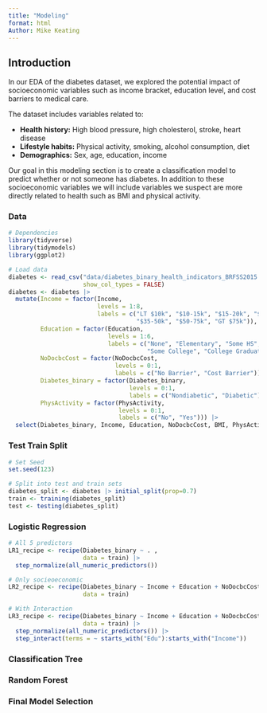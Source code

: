```yaml
---
title: "Modeling"
format: html
Author: Mike Keating
---
```


## Introduction

In our EDA of the diabetes dataset, we explored the potential impact of socioeconomic variables such as income bracket, education level, and cost barriers to medical care.

The dataset includes variables related to:

-   **Health history:** High blood pressure, high cholesterol, stroke, heart disease
-   **Lifestyle habits:** Physical activity, smoking, alcohol consumption, diet
-   **Demographics:** Sex, age, education, income

Our goal in this modeling section is to create a classification model to predict whether or not someone has diabetes. In addition to these socioeconomic variables we will include variables we suspect are more directly related to health such as BMI and physical activity.

### Data

```r
# Dependencies
library(tidyverse)
library(tidymodels)
library(ggplot2)

# Load data
diabetes <- read_csv("data/diabetes_binary_health_indicators_BRFSS2015.csv", 
                     show_col_types = FALSE)
diabetes <- diabetes |> 
  mutate(Income = factor(Income, 
                         levels = 1:8, 
                         labels = c("LT $10k", "$10-15k", "$15-20k", "$20-25k", "$25-35k",
                                    "$35-50k", "$50-75k", "GT $75k")),
         Education = factor(Education,
                            levels = 1:6,
                            labels = c("None", "Elementary", "Some HS", "HS Graduate", 
                                       "Some College", "College Graduate")),
         NoDocbcCost = factor(NoDocbcCost,
                              levels = 0:1,
                              labels = c("No Barrier", "Cost Barrier")),
         Diabetes_binary = factor(Diabetes_binary,
                                  levels = 0:1,
                                  labels = c("Nondiabetic", "Diabetic")),
         PhysActivity = factor(PhysActivity,
                               levels = 0:1,
                               labels = c("No", "Yes"))) |>
  select(Diabetes_binary, Income, Education, NoDocbcCost, BMI, PhysActivity)

```

### Test Train Split

```r
# Set Seed
set.seed(123)

# Split into test and train sets
diabetes_split <- diabetes |> initial_split(prop=0.7)
train <- training(diabetes_split)
test <- testing(diabetes_split)
```

### Logistic Regression

```r
# All 5 predictors
LR1_recipe <- recipe(Diabetes_binary ~ . ,
                     data = train) |> 
  step_normalize(all_numeric_predictors())

# Only socieoeconomic
LR2_recipe <- recipe(Diabetes_binary ~ Income + Education + NoDocbcCost, 
                     data = train)

# With Interaction
LR3_recipe <- recipe(Diabetes_binary ~ Income + Education + NoDocbcCost + BMI + PhysActivity,
                     data = train) |> 
  step_normalize(all_numeric_predictors()) |>
  step_interact(terms = ~ starts_with("Edu"):starts_with("Income"))
```

### Classification Tree

### Random Forest

### Final Model Selection
